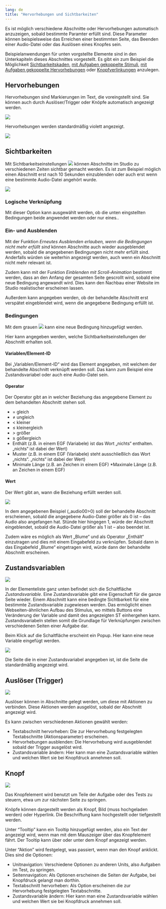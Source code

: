 ```yaml
---
lang: de
title: "Hervorhebungen und Sichtbarkeiten"
---
```


Es ist möglich verschiedene Abschnitte oder Hervorhebungen automatisch anzuzeigen, sobald bestimmte Paramter erfüllt sind. Diese Parameter können beispielsweise das Erreichen einer bestimmten Seite, das Beenden einer Audio-Datei oder das Auslösen eines Knopfes sein.

Beispielanwendungen für unten vorgstellte Elemente sind in den Unterkapiteln dieses Abschnittes vorgestellt. Es gibt ein zum Beispiel die Möglichkeit [Sichtbarkeitskaden](Sichtbarkeitskaskaden.qmd), [mit Aufgaben gekoppelte Stimuli](Markieren.qmd), [mit Aufgaben gekoppelte Hervorhebungen](Hervorhebungen.qmd) oder [Knopfverlinkungen](Buttonverlinkung.qmd) anzulegen.

## Hervorhebungen

Hervorhebungen sind Markierungen im Text, die voreingstellt sind. Sie können auch durch Auslöser/Trigger oder Knöpfe automatisch angezeigt werden.

![](Grafiken/Hervorhebung_anlegen.png)

Hervorhebungen werden standardmäßig violett angezeigt.

![](Grafiken/Hervorhebung_Beispiel.png)

## Sichtbarkeiten

Mit Sichtbarkeitseinstellungen ![](grafiken/Sichtbarkeit_Button_Grafik.png) können Abschnitte im Studio zu verschiedenen Zeiten sichtbar gemacht werden. Es ist zum Beispiel möglich einen Abschnitt erst nach 10 Sekunden einzublenden oder auch erst wenn eine bestimmte Audio-Datei angehört wurde.

![](Grafiken/Sichtbarkeiten_Main.png)

### Logische Verknüpfung

Mit dieser Option kann ausgewählt werden, ob die unten eingstellten Bedingungen beide angwendet werden oder nur eines..

### Ein- und Ausblenden

Mit der Funktion *Erneutes Ausblenden erlauben, wenn die Bedingungen nicht mehr erfüllt sind* können Abschnitte auch wieder ausgeblendet werden, sobald die angegebenen Bedingungen nicht mehr erfüllt sind. Anderfalls würden sie weiterhin angezeigt werden, auch wenn ein Abschnitt nicht mehr relevant ist.

Zudem kann mit der Funktion *Einblenden mit Scroll-Animation* bestimmt werden, dass an den Anfang der gesamten Seite gescrollt wird, sobald eine neue Bedingung angewandt wird. Dies kann den Nachbau einer Website im Studio realistischer erscheinen lassen.

Außerdem kann angegeben werden, ob der behandelte Abschnitt erst verspätet eingeblendet wird, wenn die angegebene Bedingung erfüllt ist.

### Bedingungen

Mit dem grauen ![](Grafiken/Sichtbarkeiten_Plus.png) kann eine neue Bedingung hinzugefügt werden.

Hier kann angegeben werden, welche Sichtbarkeitseinstellungen der Abschnitt erhalten soll. 

#### Variablen/Element-ID

Bei „Variablen/Element-ID“ wird das Element angegeben, mit welchem der behandelte Abschnitt verknüpft werden soll. Das kann zum Beispiel eine Zustandsvariabel oder auch eine Audio-Datei sein.

#### Operator

Der Operator gibt an in welcher Beziehung das angegebene Element zu dem behandelten Abschnitt stehen soll.

* = gleich
* ≠ ungleich
* < kleiner
* ≤ kleinergleich
* *>* größer
* ≥ gößergleich
* Enthält (z.B. in einem EGF (Variabele) ist das Wort „nichts“ enthalten. „nichts“ ist dabei der Wert)
* Muster (z.B. in einem EGF (Variabele) steht ausschließlich das Wort „nichts“. „nichts“ ist dabei der Wert)
* Minimale Länge (z.B. an Zeichen in einem EGF)
 *Maximale Länge (z.B. an Zeichen in einem EGF)

#### Wert

Der Wert gibt an, wann die Beziehung erfüllt werden soll. 

![](Grafiken/Sichtbarkeiten_Beispiel_Grafik.jpg)

In dem angegebenen Beispiel (_audio00>0) soll der behandelte Abschnitt erscheienen, sobald die angegebene Audio-Datei größer als 0 ist – das Audio also angefangen hat. Stünde hier hingegen 1, würde der Abschnitt eingeblendet, sobald die Audio-Datei größer als 1 ist – also beendet ist.

Zudem wäre es möglich als Wert „Blume“ und als Operator „Enthält“ einzutragen und dies mit einem Eingabefeld zu verknüpfen. Sobald dann in das Eingabefeld „Blume“ eingetragen wird, würde dann der behandelte Abschnitt erscheinen.

## Zustandsvariablen

![](Grafiken/Zustandsvariabel.png)

In der Elementeliste ganz unten befindet sich die Schaltfläche *Zustandsvariable*. Eine Zustandsvariable gibt eine Eigenschaft für die ganze Seite wieder. Einem Abschnitt kann eine bedingte Sichtbarkeit für eine bestimmte Zustandsvariable zugewiesen werden. Das ermöglicht einen Webseiten-ähnlichen Aufbau des Stimulus, wo mittels Buttons eine Veränderung der Variable und damit des angezeigten ST einhergehen kann. Zustandsvariabeln stellen somit die Grundlage für Verknüpfungen zwischen verschiedenen Seiten einer Aufgabe dar.

Beim Klick auf die Schaltfläche erscheint ein Popup. Hier kann eine neue Variable eingefügt werden.

![](Grafiken/Zustandsvariabel_erstellen.png)

Die Seite die in einer Zustandsvariabel angegeben ist, ist die Seite die standardmäßig angezeigt wird.

## Auslöser (Trigger)

![](Grafiken/Hervorhebung_Ausloser.png)

Auslöser können in Abschnitte gelegt werden, um diese mit Aktionen zu verbinden. Diese Aktionen werden ausgelöst, sobald der Abschnitt angezeigt wird.

Es kann zwischen verschiedenen Aktionen gewählt werden:

* Textabschnitt hervorheben: Die zur Hervorhebung festgelegten Textabschnitte (Aktionsparameter) erscheinen.
* Hervorhebungen ausblenden: Die Hervorhebung wird ausgeblendet sobald der Trigger ausgelöst wird.
* Zustandsvariable ändern: Hier kann man eine Zustandsvariable wählen und welchen Wert sie bei Knopfdruck annehmen soll.

## Knopf

![](Grafiken/Buttonverlinkung_Knopf.png)

Das Knopfelement wird benutzt um Teile der Aufgabe oder des Tests zu steuern, etwa um zur nächsten Seite zu springen.

Knöpfe können dargestellt werden als Knopf, Bild (muss hochgeladen werden) oder Hyperlink. Die Beschriftung kann hochgestellt oder tiefgestellt werden.

Unter "Tooltip" kann ein Tooltip hinzugefügt werden, also ein Text der angezeigt wird, wenn man mit dem Mauszeiger über das Knopfelement fährt. Der Tooltip kann über oder unter dem Knopf angezeigt werden.

Unter "Aktion" wird festgelegt, was passiert, wenn man den Knopf anklickt. Dies sind die Optionen:

* Unitnavigation: Verschiedene Optionen zu anderen Units, also Aufgaben im Test, zu springen.
* Seitennavigation: Als Optionen erscheinen die Seiten der Aufgabe, bei Knopfdruck gelangt man dorthin.
* Textabschnitt hervorheben: Als Option erscheinen die zur Hervorhebung festgelegten Textabschnitte.
* Zustandsvariable ändern: Hier kann man eine Zustandsvariable wählen und welchen Wert sie bei Knopfdruck annehmen soll.